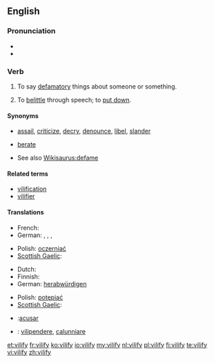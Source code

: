 {{was wotd|2007|February|27}}
==English==

===Pronunciation===
* {{IPA|/ˈvɪl.ɪ.faɪ/}}
* {{audio|en-us-vilify.ogg|Audio (US)}}

===Verb===
{{en-verb|vilif|i|ed}}

# {{transitive}} To say [[defamatory]] things about someone or something.
# {{transitive}} To [[belittle]] through speech; to [[put down]].

====Synonyms====
* {{sense|say defamatory things about}} [[assail]], [[criticize]], [[decry]], [[denounce]], [[libel]], [[slander]]
* {{sense|belittle, put down}} [[berate]]
* See also [[Wikisaurus:defame]]

====Related terms====
* [[vilification]]
* [[vilifier]]

====Translations====
{{trans-top|say defamatory things about}}
* French: {{t+|fr|calomnier}}
* German: {{t+|de|diffamieren}}, {{t+|de|verleumden}}, {{t+|de|verunglimpfen}}, {{t+|de|verteufeln}}
{{trans-mid}}
* Polish: [[oczerniać]]
* [[Scottish Gaelic]]: {{t-|gd|càin|xs=Scottish Gaelic}}
{{trans-bottom}}

{{trans-top|denounce, belittle through speech}}
* Dutch: {{t-|nl|kleineren}}
* Finnish: {{t-|fi|panetella}}
* German: [[herabwürdigen]]
{{trans-mid}}
* Polish: [[potępiać]]
* [[Scottish Gaelic]]: {{t-|gd|càin|xs=Scottish Gaelic}}
{{trans-bottom}}

{{checktrans}}
* {{ttbc|Spanish}}:[[acusar]]
* {{ttbc|Italian}}: [[vilipendere]], [[calunniare]]

[[et:vilify]]
[[fr:vilify]]
[[ko:vilify]]
[[io:vilify]]
[[my:vilify]]
[[nl:vilify]]
[[pl:vilify]]
[[fi:vilify]]
[[te:vilify]]
[[vi:vilify]]
[[zh:vilify]]